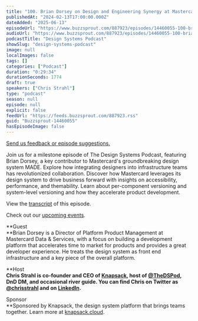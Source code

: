 ```yaml
---
title: "100. Brian Dorsey on Design and Engineering Synergy at Mastercard"
publishedAt: "2024-02-13T17:00:00.000Z"
dateAdded: "2025-06-13"
episodeUrl: "https://www.buzzsprout.com/887923/episodes/14460055-100-brian-dorsey-on-design-and-engineering-synergy-at-mastercard.mp3"
audioUrl: "https://www.buzzsprout.com/887923/episodes/14460055-100-brian-dorsey-on-design-and-engineering-synergy-at-mastercard.mp3"
podcastTitle: "Design Systems Podcast"
showSlug: "design-systems-podcast"
image: null
localImages: false
tags: []
categories: ["Podcast"]
duration: "0:29:34"
durationSeconds: 1774
draft: true
speakers: ["Chris Strahl"]
type: "podcast"
season: null
episode: null
explicit: false
feedUrl: "https://feeds.buzzsprout.com/887923.rss"
guid: "Buzzsprout-14460055"
hasEpisodeImage: false
---
```

[Send us feedback or episode suggestions.](https://www.buzzsprout.com/twilio/text_messages/887923/open_sms)

Join us for a milestone episode of The Design Systems Podcast, featuring Brian Dorsey, a key contributor to Mastercard's groundbreaking design system MADE. Explore how integrating designers into infrastructure teams has revolutionized collaboration. Discover how Mastercard leverages its design system to drive business forward with insights on accessibility, performance, and themability. Learn about per-component versioning and system-level versioning and how they accelerate product development.

View the [transcript](https://docs.google.com/document/d/1uTLNbPE3ZE0w_dVhziFbU6axhml2A8cErY2g7AJl800/edit?usp=drive_link) of this episode.

Check out our [upcoming events](https://www.knapsack.cloud/events).

**Guest  
**Brian Dorsey is a Director of Platform Product Management at Mastercard Data & Services, with a focus on building a development platform that accelerates time to market for products and provides a great developer experience. He treats the design system as front end infrastructure and a key piece of the overall platform.

**Host  
**Chris Strahl is co-founder and CEO of [Knapsack](https://www.knapsack.cloud/), host of [@TheDSPod](https://twitter.com/thedspod), DnD DM, and occasional river guide. You can find Chris on Twitter as [@chrisstrahl](https://twitter.com/chrisstrahl) and on [LinkedIn](https://www.linkedin.com/in/chrisstrahl/).**  
  
Sponsor  
**Sponsored by Knapsack, the design system platform that brings teams together. Learn more at [knapsack.cloud](https://www.knapsack.cloud/?utm_source=podcast).

